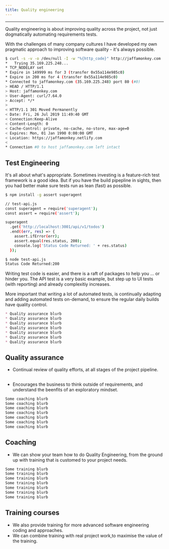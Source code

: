 ```yaml
---
title: Quality engineering
---
```



---
Quality engineering is about improving quality across the project, not just dogmatically automating requirements tests.

With the challenges of many company cultures I have developed my own pragmatic approach to improving software quality - it's always possible.

<CodeWave>

```bash
$ curl -s -v -o /dev/null -I -w "%{http_code}" http://jaffamonkey.com
*   Trying 35.169.225.248...
* TCP_NODELAY set
* Expire in 149999 ms for 3 (transfer 0x55a114e985c0)
* Expire in 200 ms for 4 (transfer 0x55a114e985c0)
* Connected to jaffamonkey.com (35.169.225.248) port 80 (#0)
> HEAD / HTTP/1.1
> Host: jaffamonkey.com
> User-Agent: curl/7.64.0
> Accept: */*
> 
< HTTP/1.1 301 Moved Permanently
< Date: Fri, 26 Jul 2019 11:49:40 GMT
< Connection:Keep-Alive
< Content-Length: 0
< Cache-Control: private, no-cache, no-store, max-age=0
< Expires: Mon, 01 Jan 1990 0:00:00 GMT
< Location: https://jaffamonkey.netlify.com
< 
* Connection #0 to host jaffamonkey.com left intact
```

## Test Engineering

It's all about what's appropriate. Sometimes investing is a feature-rich test framework is a good idea. But if you have the build pipepline in sights, then you had better make sure tests run as lean (fast) as possible.

```bash
$ npm install -g assert superagent

// test-api.js
const superagent = require('superagent');
const assert = require('assert');

superagent
  .get('http://localhost:3001/api/v1/todos')
  .end((err, res) => {
    assert.ifError(err);
    assert.equal(res.status, 200);
    console.log('Status Code Returned: ' + res.status)
  });

$ node test-api.js
Status Code Returned:200
```

Writing test code is easier, and there is a raft of packages to help you ... or hinder you. The API test is a very basic example, but step up to UI tests (with reporting) and already complexitiy increases.

More important that writing a lot of automated tests, is continually adapting and adding automated tests on-demand, to ensure the regular daily builds have quality control.

```markdown
* Quality assurance blurb 
* Quality assurance blurb 
* Quality assurance blurb 
* Quality assurance blurb 
* Quality assurance blurb 
* Quality assurance blurb 
* Quality assurance blurb 
```

## Quality assurance

* Continual review of quality efforts, at all stages of the project pipeline.

## 
* Encourages the business to think outside of requirements, and understand the beenfits of an exploratory mindset.

```markdown
Some coaching blurb
Some coaching blurb
Some coaching blurb
Some coaching blurb
Some coaching blurb
Some coaching blurb
Some coaching blurb
```

## Coaching

* We can show your team how to do Quality Engineering, from the ground up with training that is customed to your project needs.

```markdown
Some training blurb
Some training blurb
Some training blurb
Some training blurb
Some training blurb
Some training blurb
Some training blurb
```

## Training courses

* We also provide training for more advanced software engineering coding and approaches.
* We can combine training with real project work,to maximise the value of the training.

</CodeWave>
